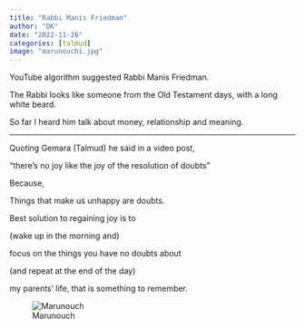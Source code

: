 ```yaml
---
title: "Rabbi Manis Friedman"
author: "DK"
date: "2022-11-26"
categories: [talmud]
image: "marunouchi.jpg"
---
```


YouTube algorithm suggested Rabbi Manis Friedman.

The Rabbi looks like someone from the Old Testament days, with a long white beard.

So far I heard him talk about money, relationship and meaning.

-----

Quoting Gemara (Talmud) he said in a video post,

"there's no joy like the joy of the resolution of doubts"

Because,

Things that make us unhappy are doubts.

Best solution to regaining joy is to

(wake up in the morning and)

focus on the things you have no doubts about

(and repeat at the end of the day)

my parents' life, that is something to remember.

![Marunouch](marunouchi.jpg)
